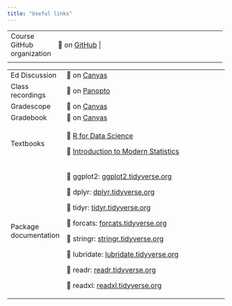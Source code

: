 ```yaml
---
title: "Useful links"
---
```


+----------------------------+-------------------------------------------------------+
| Course GitHub organization | 🔗 on [GitHub](https://github.com/renr213) \|         |
+----------------------------+-------------------------------------------------------+
+-----------------------+---------------------------------------------------------------------------------------------------------------------------------+
| Office hours \| 🔗 on [Google Sheets](https://docs.google.com/spreadsheets/d/1Mw69d1Ro-_G1Y8x7FH1wqCI04bxLpVOJ7gp8QSFGJBU/edit#gid=0) \|

+-----------------------+---------------------------------------------------------------------------------------------------------------------------------+
| Ed Discussion         | 🔗 on [Canvas](https://edstem.org/us/courses/50730/discussion/)                                                                 |
+-----------------------+---------------------------------------------------------------------------------------------------------------------------------+
| Class recordings      | 🔗 on [Panopto](https://duke.hosted.panopto.com/Panopto/Pages/Sessions/List.aspx?folderID=b5b29027-7084-40bf-9a2f-b0cf0100bb98) |
+-----------------------+---------------------------------------------------------------------------------------------------------------------------------+
| Gradescope            | 🔗 on [Canvas](https://canvas.duke.edu/courses/26106/external_tools/181)                                                        |
+-----------------------+---------------------------------------------------------------------------------------------------------------------------------+
| Gradebook             | 🔗 on [Canvas](https://canvas.duke.edu/courses/26106/gradebook)                                                                 |
+-----------------------+---------------------------------------------------------------------------------------------------------------------------------+
| Textbooks             | 🔗 [R for Data Science](https://r4ds.hadley.nz/)                                                                                |
|                       |                                                                                                                                 |
|                       | 🔗 [Introduction to Modern Statistics](https://openintro-ims2.netlify.app/)                                                     |
+-----------------------+---------------------------------------------------------------------------------------------------------------------------------+
| Package documentation | 🔗 ggplot2: [ggplot2.tidyverse.org](https://ggplot2.tidyverse.org/)                                                             |
|                       |                                                                                                                                 |
|                       | 🔗 dplyr: [dplyr.tidyverse.org](https://dplyr.tidyverse.org/)                                                                   |
|                       |                                                                                                                                 |
|                       | 🔗 tidyr: [tidyr.tidyverse.org](https://tidyr.tidyverse.org/)                                                                   |
|                       |                                                                                                                                 |
|                       | 🔗 forcats: [forcats.tidyverse.org](https://forcats.tidyverse.org/)                                                             |
|                       |                                                                                                                                 |
|                       | 🔗 stringr: [stringr.tidyverse.org](https://stringr.tidyverse.org/)                                                             |
|                       |                                                                                                                                 |
|                       | 🔗 lubridate: [lubridate.tidyverse.org](https://lubridate.tidyverse.org/)                                                       |
|                       |                                                                                                                                 |
|                       | 🔗 readr: [readr.tidyverse.org](https://readr.tidyverse.org/)                                                                   |
|                       |                                                                                                                                 |
|                       | 🔗 readxl: [readxl.tidyverse.org](https://readxl.tidyverse.org/)                                                                |
+-----------------------+---------------------------------------------------------------------------------------------------------------------------------+
